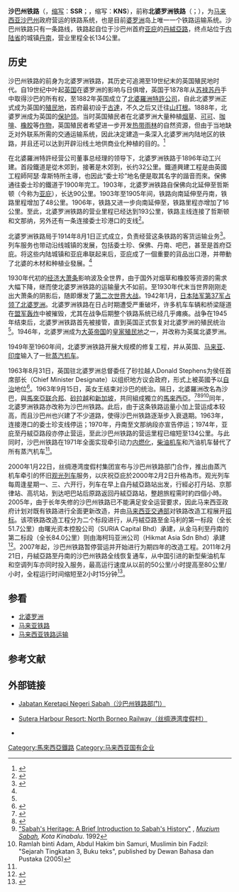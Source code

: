 {{noteTA
|G1=Railway
}}
{{Infobox rail system-route
| rail_name=沙巴州铁路
| other_name=Sabah State Railway
| image=SabahStateRailway SteamLocomotive No6-015 11.jpg
| caption=沙巴州铁路的复古观光列车
| locale={{MAL}}[[沙巴州|沙巴州]]
| service_type=
| network=
| status=營運中
| stations=15
| start=
| route_title=路線
| lines=
| main_route=
| secondary_route=
| branch_route=
| main_stations=
| system_length=134 km
| length_in_operation=
| max_speed=80 km/h
| track_gauge=1,000 mm（米轨）
| block_signal=
| electrified=
| control=
| depot=
| rollingstock=
| fleet_size=
| begin_operation=1896年
| ridership=
| owner=沙巴州政府
| operator=沙巴州铁路部门
| website=railway.sabah.gov.my
| system_map=SabahStateRailwayRouteMap.png
| mapimage_width=280px
| route_map_title=
| route_map={{沙巴州铁路RDT}}
| collapsed=
|constructor=}}
'''沙巴州铁路'''（{{lang-en|'''Sabah State Railway'''}}，[[缩写|缩写]]：'''SSR'''；{{lang-ms|'''Keretapi Negeri Sabah'''}}，缩写：'''KNS'''），前称'''北婆罗洲铁路'''（{{lang-en|'''North Borneo Railway'''}}；{{lang-ms|'''Keretapi Borneo Utara'''}}），为[[马来西亚|马来西亚]][[沙巴州|沙巴州]]政府营运的铁路系统，也是目前[[婆罗洲|婆罗洲]]岛上唯一一个铁路运输系统。沙巴州铁路只有一条路线，铁路起自位于沙巴州首府[[亚庇|亚庇]]的[[丹絨亞路|丹絨亞路]]，终点站位于[[内陆省|内陆省]]的城镇[[丹南_(沙巴)|丹南]]，营业里程全长134公里。

==历史==
沙巴州铁路的前身为北婆罗洲铁路，其历史可追溯至19世纪末的英国殖民地时代。自19世纪中叶起[[英国|英国]]在婆罗洲的影响与日俱增，英国于1878年从[[蘇祿蘇丹國|苏禄苏丹]]手中取得沙巴的所有权，至1882年英国成立了[[北婆羅洲特許公司|北婆羅洲特許公司]]，自此北婆罗洲正式成为英国的[[殖民地|殖民地]]，首府最初设于[[古達|古達]]，不久之后又迁往[[山打根|山打根]]。1888年，北婆罗洲成为英国的[[保護領|保护领]]。当时英国殖民者在北婆罗洲大量种植[[烟草|烟草]]、[[可可|可可]]、[[咖啡|咖啡]]、[[橡胶|橡胶]]等[[农作物|作物]]，英国殖民者希望进一步开发[[热带雨林|热带雨林]]的自然资源，但由于当地缺乏对外联系所需的交通运输系统，因此决定建造一条深入北婆罗洲内陆地区的铁路，并且还可以达到开辟沿线土地供商业化种植的目的。<ref name="facebook.com">{{cite web|url=https://www.facebook.com/sabahsinchewdaily/posts/1629386777078528/|title=沙博物館火車展開幕|publisher=沙巴[[星洲日报|星洲日报]]|website=Facebook}}</ref>

在北婆羅洲特許经营公司董事总经理{{tsl|de|William Clarke Cowie|威廉·克拉克·柯威}}的领导下，北婆罗洲铁路于1896年动工兴建。首段鐵道是從木郊到{{tsl|en|Beaufort, Malaysia|保佛}}，接著是木郊到{{tsl|en|Weston, Sabah|委士珍}}，长约32公里。鐵道興建工程是由英國工程師阿瑟·韋斯特所主導，也因此“委士珍”地名便是取其名字的諧音而來。保佛通往委士珍的鐵道于1900年完工。1903年，北婆罗洲铁路自保佛向北延伸至哲斯顿（今称为[[亚庇|亚庇]]），长达90公里。1903年至1905年间，铁路向南延伸至丹南，铁路里程增加了48公里。1906年，铁路又进一步向南延伸至{{tsl|en|Melalap|文那纳}}，铁路里程亦增加了16公里。至此，北婆罗洲铁路的营业里程已经达到193公里，铁路主线连接了哲斯顿和文那纳，另外还有一条连接委士珍港口的支线<ref>{{cite web|url=https://www.sinchew.com.my/content/2015-07/23/content_259053.html|title=王丽萍．失落的婆罗洲铁路|website=www.sinchew.com.my|access-date=2021-07-02|archive-date=2021-07-11|archive-url=https://web.archive.org/web/20210711133357/https://www.sinchew.com.my/content/2015-07/23/content_259053.html|dead-url=no}}</ref>。

北婆罗洲铁路局于1914年8月1日正式成立，负责经营这条铁路的客货运输业务<ref name="internationalsteam">{{Cite web |url=http://www.internationalsteam.co.uk/trains/borneo.htm |title=The North Borneo Railway Project |accessdate=2014-10-29 |publisher=The International Steam Pages |date= |archive-date=2013-03-28 |archive-url=https://web.archive.org/web/20130328052920/http://www.internationalsteam.co.uk/trains/borneo.htm |dead-url=no }}</ref>。列车服务也带动沿线城镇的发展，包括委士珍、保佛、丹南、吧巴，甚至是首府亞庇。将这些内陆城镇和亚庇串联起来后，亚庇成了一個重要的貨品出口港，并帶動了北婆的木材和种植业發展。<ref name="facebook.com"/>

1930年代初的[[经济大萧条|经济大萧条]]影响波及全世界，由于国外对烟草和橡胶等资源的需求大幅下降，继而使北婆罗洲铁路的运输量大不如前。至1930年代末当世界刚刚走出大萧条的阴影后，随即爆发了[[第二次世界大战|第二次世界大战]]。1942年1月，[[大日本帝國陸軍|日本陆军]][[第37軍_(日本陸軍)|第37军]][[英屬婆羅洲日佔時期|占领了北婆罗洲]]。北婆罗洲铁路在日占时期遭受严重破坏，许多机车车辆和桥梁隧道在[[同盟國_(第二次世界大戰)|盟军]][[轰炸|轰炸]]中被摧毁，尤其在战争后期整个铁路系统已经几乎瘫痪。战争在1945年结束后，北婆罗洲铁路首先被{{tsl|en|9th Division (Australia)|澳大利亚第9师}}接管，直到英国正式恢复对北婆罗洲的殖民统治<ref name="internationalsteam" />。1946年，北婆罗洲成为[[大英帝国|大英帝国]]的[[皇家殖民地|皇家殖民地]]之一，并改称为英属北婆罗洲。

1949年至1960年间，北婆罗洲铁路开展大规模的修复工程，并从英国、[[马来亚联合邦|马来亚]]、[[印度|印度]]输入了一批[[蒸汽机车|蒸汽机车]]。

1963年8月31日，英国驻北婆罗洲总督委任了砂拉越人Donald Stephens为侯任首席部长（Chief Minister Designate）以组织地方议会政府，形式上被英國予以[[自治|自治]]地位<ref>{{cite web|url=http://sahabatrakyatmy.blogspot.com/2013/10/blog-post_30.html|title=沙砂真的独立过？|date=2013-10-30|publisher=|accessdate=2018-05-31|archive-date=2018-07-21|archive-url=https://web.archive.org/web/20180721222007/http://sahabatrakyatmy.blogspot.com/2013/10/blog-post_30.html|dead-url=no}}</ref>。1963年9月15日，英女王结束对沙巴的统治。隔日，北婆羅洲改名為沙巴，與[[马来亚联合邦|馬來亞联合邦]]、[[砂拉越|砂拉越]]和[[新加坡|新加坡]]，共同組成獨立的[[馬來西亞|馬來西亞]]。<ref name="un.org">{{Cite web |url=http://www.un.org/Depts/dpi/decolonization/trust2.htm#uk |title=United Nations list of Non-Self-Governing Territories, '''North Borneo and Sarawak''' |accessdate=2018-05-29 |archive-date=2011-05-03 |archive-url=https://web.archive.org/web/20110503183847/http://www.un.org/Depts/dpi/decolonization/trust2.htm#uk |dead-url=no }}</ref><ref>{{cite web|url=http://www.un.org/News/Press/docs/2006/org1469.doc.htm|title=UNITED NATIONS MEMBER STATES - Meetings Coverage and Press Releases|website=www.un.org|accessdate=2018-05-29|archive-date=2011-05-03|archive-url=https://web.archive.org/web/20110503183852/http://www.un.org/News/Press/docs/2006/org1469.doc.htm|dead-url=no}}</ref><ref name="multiple">[http://www.sabah.org.my/bi/know_sabah/history.asp "Sabah's Heritage: A Brief Introduction to Sabah's History"] {{webarchive|url=https://web.archive.org/web/20070311043520/http://www.sabah.org.my/bi/know_sabah/history.asp|date=2007-03-11}}, ''[[Muzium_Sabah|Muzium Sabah]], Kota Kinabalu''. 1992</ref><ref>Ramlah binti Adam, Abdul Hakim bin Samuri, Muslimin bin Fadzil: "Sejarah Tingkatan 3, Buku teks", published by Dewan Bahasa dan Pustaka (2005)</ref>同年，北婆罗洲铁路亦改称为沙巴州铁路。此后，由于这条铁路运量小加上营运成本较高，而且沙巴州也兴建了不少道路，使得沙巴州铁路逐渐步入衰退期。1963年，连接港口的委士珍支线停运；1970年，丹南至文那纳段亦宣告停运；1974年，亚庇至丹絨亞路段亦停止营运，至此沙巴州铁路的营运里程已缩短至134公里。与此同时，沙巴州铁路在1971年全面实现牵引动力[[内燃化|内燃化]]，[[柴油机车|柴油机车]]和汽油机车替代了所有蒸汽机车<ref name="internationalsteam" />。

2000年1月22日，丝绸港湾度假村集团宣布与沙巴州铁路部门合作，推出由蒸汽机车牵引的怀旧[[观光铁路|观光列车]]服务，以庆祝亞庇於2000年2月2日升格為市。观光列车每周逢星期一、三、六开行，列车在早上自丹絨亞路站出发，行經必打丹站、京那律站、高坑站，到达吧巴站后原路返回丹絨亞路站，整趟旅程需时約四個小時。2005年，由于长年失修的沙巴州铁路已不能满足安全运营要求，因此马来西亚政府计划对既有铁路进行全面更新改造，并由[[马来西亚交通部|马来西亚交通部]]对铁路改造工程展开[[招标|招标]]。该项铁路改造工程分为二个标段进行，从丹絨亞路至金马利的第一标段（全长51.7公里）由曙光资本控股公司（SURIA Capital Bhd）承建，从金马利至丹南的第二标段（全长84.0公里）则由海柯玛亚洲公司（Hikmat Asia Sdn Bhd）承建<ref>{{Cite web |url=http://www.ocdn.com.my/news.cfm?NewsID=10591 |title=提升鐵道工程近竣工下月杪移交 |accessdate=2014-10-23 |publisher=华侨日报 |date=2010-06-12 |archive-date=2014-10-29 |archive-url=https://web.archive.org/web/20141029070557/http://www.ocdn.com.my/news.cfm?NewsID=10591 |dead-url=no }}</ref>。2007年起，沙巴州铁路暂停营运并开始进行为期四年的改造工程。2011年2月21日，丹絨亞路至丹南的沙巴州铁路全线恢复通车，从中国引进的新型柴油机车和空调列车亦同时投入服务，最高运行速度从以前的50公里/小时提高至80公里/小时，全程运行时间缩短至2小时15分钟<ref>{{Cite web |url=http://cdn.seehua.com/node/15376 |title=亚路通保佛火车下周正式启用 21至28日送免费车票 |accessdate=2014-10-23 |publisher=诗华资讯 |date=2011-02-18 |archive-date=2014-11-08 |archive-url=https://web.archive.org/web/20141108125203/http://cdn.seehua.com/node/15376 |dead-url=yes }}</ref>。

==参看==
{{Portalbox|马来西亚|铁路}}
*[[北婆罗洲|北婆罗洲]]
*[[马来亚铁路|马来亚铁路]]
*[[马来西亚铁路运输|马来西亚铁路运输]]

==参考文献==
{{Reflist}}

==外部链接==
*{{ms}}[http://railway.sabah.gov.my/ Jabatan Keretapi Negeri Sabah（沙巴州铁路部门）] {{Wayback|url=http://railway.sabah.gov.my/ |date=20120923000334 }}
*{{en}}[https://web.archive.org/web/20160718104110/http://www.suteraharbour.com/north-borneo-railway Sutera Harbour Resort: North Borneo Railway（丝绸港湾度假村）]
*{{en}}{{Facebook|SabahStateRailway|沙巴州铁路}}

[[Category:馬來西亞鐵路|Category:馬來西亞鐵路]]
[[Category:马来西亚国有企业|Category:马来西亚国有企业]]